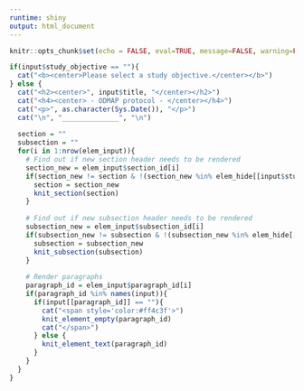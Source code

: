 ```yaml
---
runtime: shiny
output: html_document
---
```

```r
knitr::opts_chunk$set(echo = FALSE, eval=TRUE, message=FALSE, warning=FALSE)
```


```r
if(input$study_objective == ""){
  cat("<b><center>Please select a study objective.</center></b>")
} else {
  cat("<h2><center>", input$title, "</center></h2>")
  cat("<h4><center> - ODMAP protocol - </center></h4>")
  cat("<p>", as.character(Sys.Date()), "</p>")
  cat("\n", "______________", "\n")
  
  section = ""
  subsection = ""
  for(i in 1:nrow(elem_input)){
    # Find out if new section header needs to be rendered
    section_new = elem_input$section_id[i]
    if(section_new != section & !(section_new %in% elem_hide[[input$study_objective]])){
      section = section_new
      knit_section(section)
    }
    
    # Find out if new subsection header needs to be rendered
    subsection_new = elem_input$subsection_id[i]
    if(subsection_new != subsection & !(subsection_new %in% elem_hide[[input$study_objective]])){
      subsection = subsection_new
      knit_subsection(subsection)
    }
    
    # Render paragraphs
    paragraph_id = elem_input$paragraph_id[i]
    if(paragraph_id %in% names(input)){
      if(input[[paragraph_id]] == ""){
        cat("<span style='color:#ff4c3f'>")
        knit_element_empty(paragraph_id)
        cat("</span>")
      } else {
        knit_element_text(paragraph_id)
      }
    }
  }
}
```